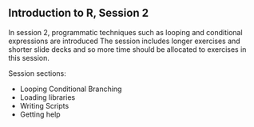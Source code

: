 ## Introduction to R, Session 2

In session 2, programmatic techniques such as looping and conditional expressions are introduced
The session includes longer exercises and shorter slide decks and so more time should be allocated to exercises in this session.

Session sections:

* Looping Conditional Branching
* Loading libraries
* Writing Scripts
* Getting help